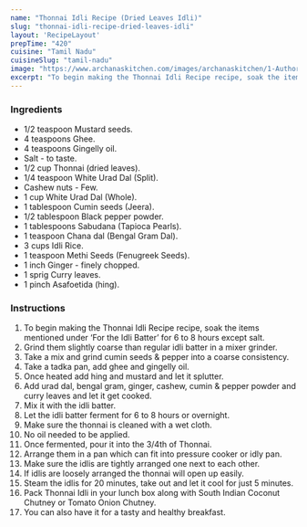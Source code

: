 ---
name: "Thonnai Idli Recipe (Dried Leaves Idli)"
slug: "thonnai-idli-recipe-dried-leaves-idli"
layout: 'RecipeLayout'
prepTime: "420"
cuisine: "Tamil Nadu"
cuisineSlug: "tamil-nadu"
image: "https://www.archanaskitchen.com/images/archanaskitchen/1-Author/Neeru_Srikanth/Thonnai_Idly.jpg"
excerpt: "To begin making the Thonnai Idli Recipe recipe, soak the items mentioned under ‘For the Idli Batter’ for 6 to 8 hours except salt"
---

### Ingredients

- 1/2 teaspoon Mustard seeds.
- 4 teaspoons Ghee.
- 4 teaspoons Gingelly oil.
- Salt - to taste.
- 1/2 cup Thonnai (dried leaves).
- 1/4 teaspoon White Urad Dal (Split).
- Cashew nuts - Few.
- 1 cup White Urad Dal (Whole).
- 1 tablespoon Cumin seeds (Jeera).
- 1/2 tablespoon Black pepper powder.
- 1 tablespoons Sabudana (Tapioca Pearls).
- 1 teaspoon Chana dal (Bengal Gram Dal).
- 3 cups Idli Rice.
- 1 teaspoon Methi Seeds (Fenugreek Seeds).
- 1 inch Ginger - finely chopped.
- 1 sprig Curry leaves.
- 1 pinch Asafoetida (hing).

### Instructions

1. To begin making the Thonnai Idli Recipe recipe, soak the items mentioned under ‘For the Idli Batter’ for 6 to 8 hours except salt.
1. Grind them slightly coarse than regular idli batter in a mixer grinder.
1. Take a mix and grind cumin seeds & pepper into a coarse consistency.
1. Take a tadka pan, add ghee and gingelly oil.
1. Once heated add hing and mustard and let it splutter.
1. Add urad dal, bengal gram, ginger, cashew, cumin & pepper powder and curry leaves and let it get cooked.
1. Mix it with the idli batter.
1. Let the idli batter ferment for 6 to 8 hours or overnight.
1. Make sure the thonnai is cleaned with a wet cloth.
1. No oil needed to be applied.
1. Once fermented, pour it into the 3/4th of Thonnai.
1. Arrange them in a pan which can fit into pressure cooker or idly pan.
1. Make sure the idlis are tightly arranged one next to each other.
1. If idlis are loosely arranged the thonnai will open up easily.
1. Steam the idlis for 20 minutes, take out and let it cool for just 5 minutes.
1. Pack Thonnai Idli in your lunch box along with South Indian Coconut Chutney or Tomato Onion Chutney.
1. You can also have it for a tasty and healthy breakfast.

